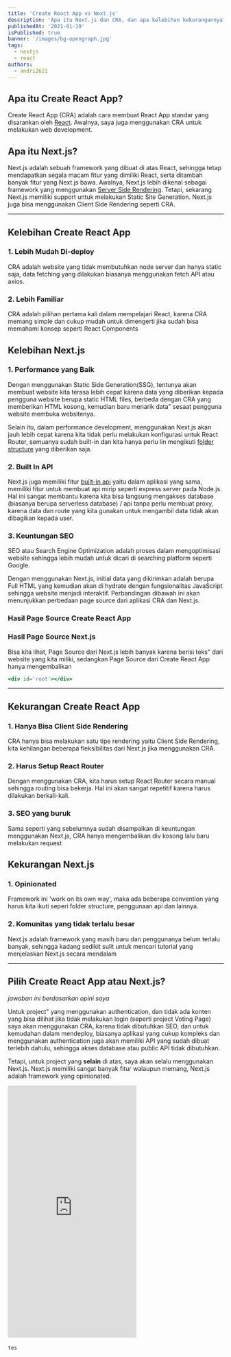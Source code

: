 ```yaml
---
title: 'Create React App vs Next.js'
description: 'Apa itu Next.js dan CRA, dan apa kelebihan kekurangannya?'
publishedAt: '2021-01-19'
isPublished: true
banner: '/images/bg-opengraph.jpg'
tags: 
  - nextjs
  - react
authors:
  - andri2621
---
```


## Apa itu Create React App?

Create React App (CRA) adalah cara membuat React App standar yang disarankan oleh [React](https://reactjs.org/). Awalnya, saya juga menggunakan CRA untuk melakukan web development.

## Apa itu Next.js?

Next.js adalah sebuah framework yang dibuat di atas React, sehingga tetap mendapatkan segala macam fitur yang dimiliki React, serta ditambah banyak fitur yang Next.js bawa. Awalnya, Next.js lebih dikenal sebagai framework yang menggunakan [Server Side Rendering](https://nextjs.org/docs/basic-features/pages#server-side-rendering). Tetapi, sekarang Next.js memiliki support untuk melakukan Static Site Generation. Next.js juga bisa menggunakan Client Side Rendering seperti CRA.

---

## Kelebihan Create React App

### 1. Lebih Mudah Di-deploy

CRA adalah website yang tidak membutuhkan node server dan hanya static saja, data fetching yang dilakukan biasanya menggunakan fetch API atau axios.

### 2. Lebih Familiar

CRA adalah pilihan pertama kali dalam mempelajari React, karena CRA memang simple dan cukup mudah untuk dimengerti jika sudah bisa memahami konsep seperti React Components

## Kelebihan Next.js

### 1. Performance yang Baik

Dengan menggunakan Static Side Generation(SSG), tentunya akan membuat website kita terasa lebih cepat karena data yang diberikan kepada pengguna website berupa static HTML files, berbeda dengan CRA yang memberikan HTML kosong, kemudian baru menarik data" sesaat pengguna website membuka websitenya.

Selain itu, dalam performance development, menggunakan Next.js akan jauh lebih cepat karena kita tidak perlu melakukan konfigurasi untuk React Router, semuanya sudah built-in dan kita hanya perlu
lin mengikuti [folder structure](https://nextjs.org/docs/routing/introduction) yang diberikan saja.

### 2. Built In API

Next.js juga memiliki fitur [built-in api](https://nextjs.org/docs/api-routes/introduction) yaitu dalam aplikasi yang sama, memiliki fitur untuk membuat api mirip seperti express server pada Node.js. Hal ini sangat membantu karena kita bisa langsung mengakses database (biasanya berupa serverless database) / api tanpa perlu membuat proxy, karena data dan route yang kita gunakan untuk mengambil data tidak akan dibagikan kepada user.

### 3. Keuntungan SEO

SEO atau Search Engine Optimization adalah proses dalam mengoptimisasi website sehingga lebih mudah untuk dicari di searching platform seperti Google.

Dengan menggunakan Next.js, initial data yang dikirimkan adalah berupa Full HTML yang kemudian akan di hydrate dengan fungsionalitas JavaScript sehingga website menjadi interaktif. Perbandingan dibawah ini akan menunjukkan perbedaan page source dari aplikasi CRA dan Next.js.

### Hasil Page Source Create React App



### Hasil Page Source Next.js


Bisa kita lihat, Page Source dari Next.js lebih banyak karena berisi teks" dari website yang kita miliki, sedangkan Page Source dari Create React App hanya mengembalikan

```jsx
<div id='root'></div>
```

---

## Kekurangan Create React App

### 1. Hanya Bisa Client Side Rendering

CRA hanya bisa melakukan satu tipe rendering yaitu Client Side Rendering, kita kehilangan beberapa fleksibilitas dari Next.js jika menggunakan CRA.

### 2. Harus Setup React Router

Dengan menggunakan CRA, kita harus setup React Router secara manual sehingga routing bisa bekerja. Hal ini akan sangat repetitif karena harus dilakukan berkali-kali.

### 3. SEO yang buruk

Sama seperti yang sebelumnya sudah disampaikan di keuntungan menggunakan Next.js, CRA hanya mengembalikan div kosong lalu baru melakukan request

## Kekurangan Next.js

### 1. Opinionated

Framework ini 'work on its own way', maka ada beberapa convention yang harus kita ikuti seperi folder structure, penggunaan api dan lainnya.

### 2. Komunitas yang tidak terlalu besar

Next.js adalah framework yang masih baru dan penggunanya belum terlalu banyak, sehingga kadang sedikit sulit untuk mencari tutorial yang menjelaskan Next.js secara mendalam

---

## Pilih Create React App atau Next.js?

_jawaban ini berdasarkan opini saya_

Untuk project" yang menggunakan authentication, dan tidak ada konten yang bisa dilihat jika tidak melakukan login (seperti project Voting Page) saya akan menggunakan CRA, karena tidak dibutuhkan SEO, dan untuk kemudahan dalam mendeploy, biasanya aplikasi yang cukup kompleks dan menggunakan authentication juga akan memiliki API yang sudah dibuat terlebih dahulu, sehingga akses database atau public API tidak dibutuhkan.

Tetapi, untuk project yang **selain** di atas, saya akan selalu menggunakan Next.js. Next.js memiliki sangat banyak fitur walaupun memang, Next.js adalah framework yang opinionated.

<iframe
  height='588'
  style={{ width: '100%' }}
  scrolling='no'
  title='REM, EM Difference'
  src='https://codepen.io/theodorus/embed/OJbwPow?height=588&theme-id=dark&default-tab=result'
  frameborder='no'
  loading='lazy'
  allowtransparency='true'
  allowfullscreen='true'
>
  See the Pen{' '}
  <a href='https://codepen.io/theodorus/pen/OJbwPow'>REM, EM Difference</a> by
  theodorus (<a href='https://codepen.io/theodorus'>@theodorus</a>) on{' '}
  <a href='https://codepen.io'>CodePen</a>.
</iframe>

<img src='https://awandri.com/images/bg-opengraph.jpg' alt='' />

`tes`